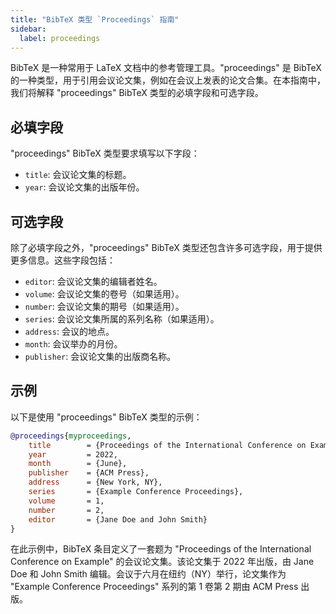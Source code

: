 ```yaml
---
title: "BibTeX 类型 `Proceedings` 指南"
sidebar:
  label: proceedings
---
```



BibTeX 是一种常用于 LaTeX 文档中的参考管理工具。"proceedings" 是 BibTeX 的一种类型，用于引用会议论文集，例如在会议上发表的论文合集。在本指南中，我们将解释 "proceedings" BibTeX 类型的必填字段和可选字段。

<CiteDrive/>

## 必填字段

"proceedings" BibTeX 类型要求填写以下字段：

-   `title`: 会议论文集的标题。
-   `year`: 会议论文集的出版年份。

## 可选字段

除了必填字段之外，"proceedings" BibTeX 类型还包含许多可选字段，用于提供更多信息。这些字段包括：

-   `editor`: 会议论文集的编辑者姓名。
-   `volume`: 会议论文集的卷号（如果适用）。
-   `number`: 会议论文集的期号（如果适用）。
-   `series`: 会议论文集所属的系列名称（如果适用）。
-   `address`: 会议的地点。
-   `month`: 会议举办的月份。
-   `publisher`: 会议论文集的出版商名称。

## 示例

以下是使用 "proceedings" BibTeX 类型的示例：

```bibtex
@proceedings{myproceedings,
	title        = {Proceedings of the International Conference on Example},
	year         = 2022,
	month        = {June},
	publisher    = {ACM Press},
	address      = {New York, NY},
	series       = {Example Conference Proceedings},
	volume       = 1,
	number       = 2,
	editor       = {Jane Doe and John Smith}
}
```

在此示例中，BibTeX 条目定义了一套题为 "Proceedings of the International Conference on Example" 的会议论文集。该论文集于 2022 年出版，由 Jane Doe 和 John Smith 编辑。会议于六月在纽约（NY）举行，论文集作为 "Example Conference Proceedings" 系列的第 1 卷第 2 期由 ACM Press 出版。

